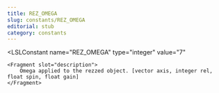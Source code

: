 ```yaml
---
title: REZ_OMEGA
slug: constants/REZ_OMEGA
editorial: stub
category: constants
---
```


<LSLConstant
	name="REZ_OMEGA"
	type="integer"
	value="7"
>
	<Fragment slot="description">
		Omega applied to the rezzed object. [vector axis, integer rel, float spin, float gain]
	</Fragment>
</LSLConstant>

